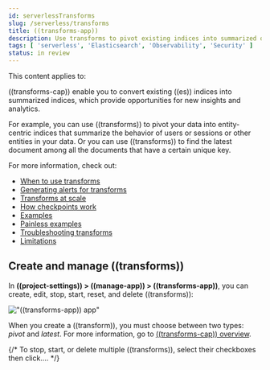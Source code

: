 ```yaml
---
id: serverlessTransforms
slug: /serverless/transforms
title: ((transforms-app))
description: Use transforms to pivot existing indices into summarized or entity-centric indices.
tags: [ 'serverless', 'Elasticsearch', 'Observability', 'Security' ]
status: in review
---
```



<InReview />

This content applies to: <DocBadge template="elasticsearch" slug="/serverless/elasticsearch/what-is-elasticsearch-serverless" /> <DocBadge template="observability" slug="/serverless/observability/what-is-observability-serverless" /> <DocBadge template="security" slug="/serverless/security/what-is-security-serverless" /> 

<div id="transforms"></div>

((transforms-cap)) enable you to convert existing ((es)) indices into summarized
indices, which provide opportunities for new insights and analytics.

For example, you can use ((transforms)) to pivot your data into entity-centric
indices that summarize the behavior of users or sessions or other entities in
your data. Or you can use ((transforms)) to find the latest document among all the
documents that have a certain unique key.

For more information, check out:

* [When to use transforms](((ref))/transform-usage.html)
* [Generating alerts for transforms](((ref))/transform-alerts.html)
* [Transforms at scale](((ref))/transform-scale.html)
* [How checkpoints work](((ref))/transform-checkpoints.html)
* [Examples](((ref))/transform-examples.html)
* [Painless examples](((ref))/transform-painless-examples.html)
* [Troubleshooting transforms](((ref))/transform-troubleshooting.html)
* [Limitations](((ref))/transform-limitations.html)

## Create and manage ((transforms))

In **((project-settings)) > ((manage-app)) > ((transforms-app))**, you can
create, edit, stop, start, reset, and delete ((transforms)):

!["((transforms-app)) app"](images/transform-management.png)

When you create a ((transform)), you must choose between two types: _pivot_ and _latest_.
For more information, go to [((transforms-cap)) overview](((ref))/transform-overview.html).

{/* To stop, start, or delete multiple ((transforms)), select their checkboxes then click.... */}


